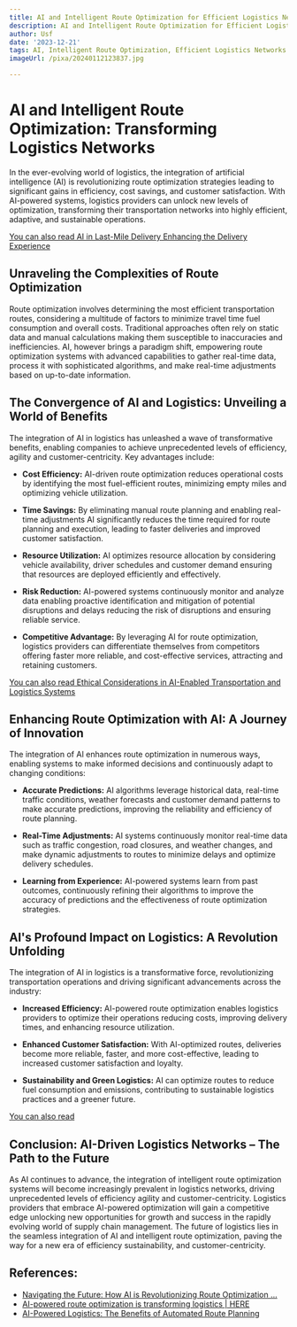 ```yaml
---
title: AI and Intelligent Route Optimization for Efficient Logistics Networks
description: AI and Intelligent Route Optimization for Efficient Logistics Networks
author: Usf
date: '2023-12-21'
tags: AI, Intelligent Route Optimization, Efficient Logistics Networks
imageUrl: /pixa/20240112123837.jpg

---
```

# AI and Intelligent Route Optimization: Transforming Logistics Networks

In the ever-evolving world of logistics,  the integration of artificial intelligence (AI) is revolutionizing  route optimization strategies leading to significant  gains in efficiency, cost savings, and customer satisfaction. With AI-powered systems, logistics providers  can unlock new levels of optimization, transforming their transportation  networks into highly efficient, adaptive, and sustainable operations.

[You can also read AI in Last-Mile Delivery Enhancing the Delivery Experience](AI%20in%20Last-Mile%20Delivery%20Enhancing%20the%20Delivery%20Experience)


## Unraveling the Complexities of Route Optimization

Route optimization involves determining the most  efficient transportation routes, considering a  multitude of factors to minimize travel time fuel consumption and overall costs. Traditional approaches often rely  on static  data and manual calculations making them susceptible to inaccuracies  and inefficiencies. AI, however brings a paradigm shift, empowering route  optimization systems with advanced capabilities to gather real-time data, process it with sophisticated algorithms, and make real-time adjustments  based on  up-to-date information.

## The Convergence of AI and  Logistics: Unveiling a World of Benefits

The integration of AI  in logistics has unleashed a wave of transformative benefits, enabling companies  to achieve unprecedented levels of efficiency, agility and customer-centricity. Key advantages  include:

- **Cost Efficiency:** AI-driven route optimization  reduces operational costs by identifying the most fuel-efficient routes, minimizing empty  miles and optimizing vehicle utilization.

- **Time Savings:** By  eliminating manual route  planning and enabling real-time adjustments AI significantly reduces the time required for route planning and execution, leading to faster deliveries and  improved customer satisfaction.

- **Resource Utilization:** AI optimizes resource allocation by  considering vehicle availability, driver schedules and customer demand  ensuring that  resources are deployed efficiently and effectively.

- **Risk Reduction:** AI-powered systems continuously  monitor and analyze data enabling proactive identification and mitigation of potential disruptions and delays reducing the risk of disruptions and ensuring reliable service.

- **Competitive Advantage:** By leveraging  AI for route optimization, logistics providers can differentiate themselves from competitors offering faster more reliable, and cost-effective services, attracting and retaining customers.

[You can also read Ethical  Considerations in AI-Enabled Transportation  and Logistics Systems](Ethical%20Considerations%20in%20AI-Enabled%20Transportation%20and%20Logistics%20Systems)


## Enhancing Route Optimization with AI: A  Journey of Innovation

The integration of AI  enhances route optimization in numerous ways, enabling systems to make informed decisions and  continuously adapt to changing conditions:

- **Accurate Predictions:** AI  algorithms leverage historical data, real-time traffic conditions, weather forecasts and customer demand patterns to make accurate predictions, improving the reliability and efficiency  of route  planning.

- **Real-Time Adjustments:** AI systems continuously monitor real-time  data such as traffic congestion,  road closures, and weather changes, and make dynamic adjustments to routes  to minimize delays and optimize delivery schedules.

- **Learning from Experience:** AI-powered systems learn from past outcomes,  continuously refining  their algorithms to improve the accuracy of predictions and  the  effectiveness  of route optimization strategies.

## AI's  Profound  Impact on Logistics:  A  Revolution  Unfolding

The integration of AI in logistics is a transformative force, revolutionizing transportation operations and driving significant advancements across the industry:

-  **Increased Efficiency:** AI-powered route optimization enables logistics providers to optimize their operations reducing costs, improving delivery  times, and enhancing resource utilization.

- **Enhanced Customer Satisfaction:** With AI-optimized routes, deliveries become more reliable, faster,  and more cost-effective, leading to increased customer satisfaction and loyalty.

- **Sustainability and Green Logistics:** AI can optimize routes  to reduce  fuel consumption and emissions, contributing to sustainable logistics practices and a  greener future.

[You can also read ]()


## Conclusion: AI-Driven Logistics  Networks – The Path to the Future

As AI continues to advance, the integration of intelligent route optimization systems will become  increasingly  prevalent in logistics networks, driving unprecedented  levels of efficiency agility and customer-centricity. Logistics providers that embrace AI-powered optimization will  gain a competitive edge unlocking new opportunities for growth and success in the rapidly evolving world of  supply chain management. The future of  logistics lies in the seamless integration of AI and intelligent route optimization, paving the way for a new era of efficiency sustainability, and customer-centricity.

## References:
- [Navigating the Future: How AI is Revolutionizing Route Optimization ...](https://neurosys.com/blog/navigating-the-future-how-ai-is-revolutionizing-route-optimization-in-logistics)
- [AI-powered route optimization is transforming logistics | HERE](https://www.here.com/learn/blog/ai-route-optimization)
- [AI-Powered Logistics: The Benefits of Automated Route Planning](https://www.linkedin.com/pulse/ai-powered-logistics-benefits-automated-route-planning-wize-digital-oeusf)
